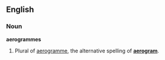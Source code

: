 ==English==

===Noun===
'''aerogrammes'''

# Plural of [[aerogramme]], the alternative spelling of '''[[aerogram]]'''.